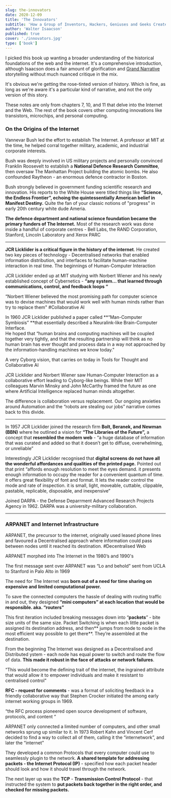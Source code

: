 ```yaml
---
slug: the-innovators
date: 2020-12-09
title: 'The Innovators'
subtitle: 'How a Group of Inventors, Hackers, Geniuses and Geeks Created the Digital Revolution'
author: 'Walter Isaacson'
published: true
cover: './innovators.jpg'
type: ['book']
---
```


<SimpleCard width="740px" center>

I picked this book up wanting a broader understanding of the historical foundations of the web and the internet. It's a comprehensive introduction, although Isaacson does a fair amount of glorification and [Grand Narrative](https://en.wikipedia.org/wiki/Metanarrative) storytelling without much nuanced critique in the mix.

It's obvious we're getting the rose-tinted version of history. Which is fine, as long as we're aware it's a particular kind of narrative, and not the only version of this story.

These notes are only from chapters 7, 10, and 11 that delve into the Internet and the Web. The rest of the book covers other computing innovations like transistors, microchips, and personal computing.

</SimpleCard>

### On the Origins of the Internet

Vannevar Bush led the effort to establish The Internet. A professor at MIT at the time, he helped corral together military, academic, and industrial corporate interests.

Bush was deeply involved in US military projects and personally convinced Franklin Roosevelt to establish a **National Defence Research Committee**, then oversaw The Manhattan Project building the atomic bombs. He also confounded Raytheon - an enormous defence contractor in Boston.

Bush strongly believed in government funding scientific research and innovation. His reports to the White House were titled things like **“Science, the Endless Frontier”, echoing the quintessentially American belief in Manifest Destiny.** Quite the fan of your classic notions of "progress" in early 20th century white dude Ameria.

**The defence department and national science foundation became the primary funders of The Internet.** Most of the research work was done inside a handful of corporate centres - Bell Labs, the RAND Corporation, Stanford, Lincoln Laboratory and Xerox PARC

---
    
**JCR Licklider is a critical figure in the history of the internet**. He created two key pieces of technology - Decentralised networks that enabled information distribution, and interfaces to facilitate human-machine interaction in real time. The beginnings of Human-Computer Interaction 

JCR Licklider ended up at MIT studying with Norbert Wiener and his newly established concept of Cybernetics - **“any system... that learned through communications, control, and feedback loops “**

“Norbert Wiener believed the most promising path for computer science was to devise machines that would work well with human minds rather than try to replace them" #Collaborative AI

In 1960 JCR Licklider published a paper called **“Man-Computer Symbiosis” **that essentially described a Neuralink-like Brain-Computer Interface.  
He hoped that “human brains and computing machines will be coupled together very tightly, and that the resulting partnership will think as no human brain has ever thought and process data in a way not approached by the information-handling machines we know today."
    
A very Cyborg vision, that carries on today in Tools for Thought and Collaborative AI

JCR Licklider and Norbert Wiener saw Human-Computer Interaction as a collaborative effort leading to Cyborg-like beings. While their MIT colleagues Marvin Minsky and John McCarthy framed the future as one where Artificial Intelligence replaced human minds altogether.

The difference is collaboration versus replacement. Our ongoing anxieties around Automation and the “robots are stealing our jobs” narrative comes back to this divide.

---

In 1957 JCR Licklider joined the research firm **Bolt, Beranek, and Newman (BBN)** where he outlined a vision for **“The Libraries of the Future”,** a concept that **resembled the modern web** - “a huge database of information that was curated and added so that it doesn’t get to diffuse, overwhelming, or unreliable”

Interestingly JCR Licklider recognised that **digital screens do not have all the wonderful affordances and qualities of the printed page.** Pointed out that print “affords enough resolution to meet the eyes demand. it presents enough information to occupy the reader for a convenient quantum of time. it offers great flexibility of font and format. It lets the reader control the mode and rate of inspection. it is small, light, moveable, cuttable, clippable, pastable, replicable, disposable, and inexpensive” 

Joined DARPA - the Defense Deparrment Advanced Research Projects Agency in 1962. DARPA was a university-military collaboration.

---
    
### ARPANET and Internet Infrastructure

ARPANET, the precursor to the internet, originally used leased phone lines and favoured a Decentralised approach where information could pass between nodes until it reached its destination. #Decentralised Web
    
ARPANET morphed into The Internet in the 1980’s and 1990's

The first message sent over ARPANET was “Lo and behold” sent from UCLA to Stanford in Palo Alto in 1969

The need for The Internet was **born out of a need for time sharing on expensive and limited computational power.**
    
To save the connected computers the hassle of dealing with routing traffic in and out, they designed **“mini computers” at each location that would be responsible. aka. “routers”**

This first iteration included breaking messages down into “**packets**” - bite size units of the same size. Packet Switching is when each little packet is assigned its destination address, and then** jumps from node to node in the most efficient way possible to get there**. They’re assembled at the destination.

From the beginning The Internet was designed as a Decentralised and Distributed ystem - each node has equal power to switch and route the flow of data. **This made it robust in the face of attacks or network failures**.
    
“This would become the defining trait of the internet, the ingrained attribute that would allow it to empower individuals and make it resistant to centralised control" 

**RFC - request for comments** - was a format of soliciting feedback in a friendly collaborative way that Stephen Crocker initiated the among early internet working groups in 1969.
    
“the RFC process pioneered open source development of software, protocols, and content “

ARPANET only connected a limited number of computers, and other small networks sprung up similar to it. In 1973 Robert Kahn and Vincent Cerf decided to find a way to collect all of them, calling it the “internetwork”, and later the “internet”
    
They developed a common Protocols that every computer could use to seamlessly plugin to the network. **A shared template for addressing packets - the Internet Protocol (IP)** - specified how each packet header should look and how it should travel through the network.

The next layer up was the **TCP** - **Transmission Control Protocol** - that instructed the system to **put packets back together in the right order, and checked for missing packets.**

